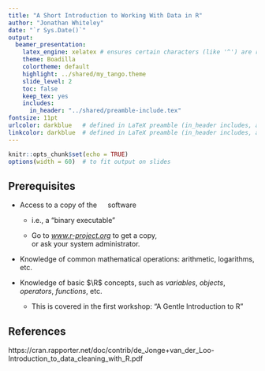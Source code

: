 ```yaml
---
title: "A Short Introduction to Working With Data in R"
author: "Jonathan Whiteley"
date: "`r Sys.Date()`"
output: 
  beamer_presentation: 
    latex_engine: xelatex # ensures certain characters (like '^') are rendered correctly
    theme: Boadilla
    colortheme: default
    highlight: ../shared/my_tango.theme
    slide_level: 2
    toc: false
    keep_tex: yes
    includes:
      in_header: "../shared/preamble-include.tex"
fontsize: 11pt
urlcolor: darkblue   # defined in LaTeX preamble (in_header includes, above)
linkcolor: darkblue  # defined in LaTeX preamble (in_header includes, above)
---
```


```r
knitr::opts_chunk$set(echo = TRUE)
options(width = 60)  # to fit output on slides
```


## Prerequisites

- Access to a copy of the [![](`r file.path(R.home("doc"), "html", "logo.jpg")`){height=1em}](https://www.r-project.org) software

  - i.e., a "binary executable"
  
  - Go to _[www.r-project.org](https://www.r-project.org)_ to get a copy,  
    or ask your system administrator.

- Knowledge of common mathematical operations: arithmetic, logarithms, etc.

- Knowledge of basic $\R$ concepts, such as 
  *variables*, *objects*, *operators*, *functions*, etc.
  - This is covered in the first workshop: "A Gentle Introduction to R"


## 


## References

::: notes

https://cran.rapporter.net/doc/contrib/de_Jonge+van_der_Loo-Introduction_to_data_cleaning_with_R.pdf

:::


